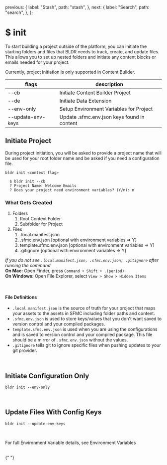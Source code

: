
  previous: {
    label: "Stash",
    path: "stash",
  },
  next: {
    label: "Search",
    path: "search",
  },
};

# $ init

To start building a project outside of the platform, you can initiate the starting folders and files that BLDR needs to track, create, and update files. This allows you to set up nested folders and initiate any content blocks or emails needed for your project.

Currently, project initiation is only supported in Content Builder.

| flags             | description                                 |
| ----------------- | ------------------------------------------- |
| --cb              | Initiate Content Builder Project            |
| --de              | Initiate Data Extension                     |
| --env-only        | Setup Environment Variables for Project     |
| --update-env-keys | Update .sfmc.env.json keys found in content |

## Initiate Project

During project initiation, you will be asked to provide a project name that will be used for your root folder name and be asked if you need a configuration file.

`bldr init <context flag>`

```
  $ bldr init --cb
  ? Project Name: Welcome Emails
  ? Does your project need environment variables? (Y/n): n
```

### What Gets Created

1. Folders
   1. Root Context Folder
   2. Subfolder for Project
2. Files
   1. .local.manifest.json
   2. .sfmc.env.json [optional with environment variables => Y]
   3. template.sfmc.env.json [optional with environment variables => Y]
   4. .gitignore [optional with environment variables => Y]


*If you do not see `.local.manifest.json, .sfmc.env.json, .gitignore` after running the command* <br />
**On Mac:** Open Finder, press `Command + Shift + .(period)` <br/>
**On Windows:** Open File Explorer, select `View > Show > Hidden Items`

<br />

#### File Definitions

- `.local.manifest.json` is the source of truth for your project that maps your assets to the assets in SFMC including folder paths and content.
- `.sfmc.env.json` is used to store keys/values that you don't want saved to version control and your compiled packages.
- `template.sfmc.env.json` is used when you are using the configurations and is saved to version control and your compiled package. This file should be a mirror of `.sfmc.env.json` without the values.
- `.gitignore` tells git to ignore specific files when pushing updates to your git provider.

<br />

## Initiate Configuration Only

`bldr init --env-only`

<br />

## Update Files With Config Keys

`bldr init --update-env-keys`

<br />

For full Environment Variable details, see <Link href="/documentation/v1/environment-variables"><a>Environment Variables</a></Link>

<br />{" "}


>
